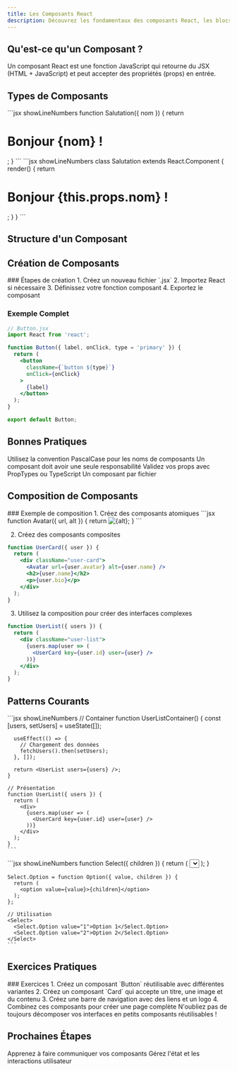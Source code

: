 ```yaml
---
title: Les Composants React
description: Découvrez les fondamentaux des composants React, les blocs de construction essentiels de toute application React.
---
```




## Qu'est-ce qu'un Composant ?

<Callout type="info">
  Un composant React est une fonction JavaScript qui retourne du JSX (HTML + JavaScript) et peut accepter des propriétés (props) en entrée.
</Callout>

## Types de Composants

<Tabs>
  <Tab label="Composant Fonctionnel" value="fonctionnel">
    ```jsx showLineNumbers
    function Salutation({ nom }) {
      return <h1>Bonjour {nom} !</h1>;
    }
    ```
  </Tab>
  <Tab label="Composant Classe (Legacy)" value="classe">
    ```jsx showLineNumbers
    class Salutation extends React.Component {
      render() {
        return <h1>Bonjour {this.props.nom} !</h1>;
      }
    }
    ```
  </Tab>
</Tabs>

## Structure d'un Composant

  <Files>
  <Folder name="components" defaultOpen>
    <File name="Button.jsx" />
    <File name="Card.jsx" />
    <File name="Header.jsx" />
    <File name="Footer.jsx" />
  </Folder>
</Files>

## Création de Composants

<Steps>
### Étapes de création
1. Créez un nouveau fichier `.jsx`
2. Importez React si nécessaire
3. Définissez votre fonction composant
4. Exportez le composant
</Steps>

### Exemple Complet

```jsx showLineNumbers
// Button.jsx
import React from 'react';

function Button({ label, onClick, type = 'primary' }) {
  return (
    <button 
      className={`button ${type}`}
      onClick={onClick}
    >
      {label}
    </button>
  );
}

export default Button;
```

## Bonnes Pratiques

<Cards>
  <Card title="Nommage" icon="📝">
    Utilisez la convention PascalCase pour les noms de composants
  </Card>
  <Card title="Responsabilité Unique" icon="🎯">
    Un composant doit avoir une seule responsabilité
  </Card>
  <Card title="Props" icon="🔄">
    Validez vos props avec PropTypes ou TypeScript
  </Card>
  <Card title="Organisation" icon="📁">
    Un composant par fichier
  </Card>
</Cards>

## Composition de Composants

<Steps>
### Exemple de composition
1. Créez des composants atomiques
```jsx
function Avatar({ url, alt }) {
  return <img src={url} alt={alt} className="avatar" />;
}
```

2. Créez des composants composites
```jsx
function UserCard({ user }) {
  return (
    <div className="user-card">
      <Avatar url={user.avatar} alt={user.name} />
      <h2>{user.name}</h2>
      <p>{user.bio}</p>
    </div>
  );
}
```

3. Utilisez la composition pour créer des interfaces complexes
```jsx
function UserList({ users }) {
  return (
    <div className="user-list">
      {users.map(user => (
        <UserCard key={user.id} user={user} />
      ))}
    </div>
  );
}
```
</Steps>

## Patterns Courants

<Tabs>
  <Tab label="Container/Présentation" value="container">
    ```jsx showLineNumbers
    // Container
    function UserListContainer() {
      const [users, setUsers] = useState([]);
      
      useEffect(() => {
        // Chargement des données
        fetchUsers().then(setUsers);
      }, []);
      
      return <UserList users={users} />;
    }

    // Présentation
    function UserList({ users }) {
      return (
        <div>
          {users.map(user => (
            <UserCard key={user.id} user={user} />
          ))}
        </div>
      );
    }
    ```
  </Tab>
  <Tab label="Composant Composé" value="compose">
    ```jsx showLineNumbers
    function Select({ children }) {
      return (
        <select>{children}</select>
      );
    }

    Select.Option = function Option({ value, children }) {
      return (
        <option value={value}>{children}</option>
      );
    };

    // Utilisation
    <Select>
      <Select.Option value="1">Option 1</Select.Option>
      <Select.Option value="2">Option 2</Select.Option>
    </Select>
    ```
  </Tab>
</Tabs>

## Exercices Pratiques

<Steps>
### Exercices
1. Créez un composant `Button` réutilisable avec différentes variantes
2. Créez un composant `Card` qui accepte un titre, une image et du contenu
3. Créez une barre de navigation avec des liens et un logo
4. Combinez ces composants pour créer une page complète
</Steps>

<Callout type="warning">
  N'oubliez pas de toujours décomposer vos interfaces en petits composants réutilisables !
</Callout>

## Prochaines Étapes

<Cards>
  <Card title="Props et Communication" href="props-communication" icon="🔄">
    Apprenez à faire communiquer vos composants
  </Card>
  <Card title="État et Événements" href="etat-evenements" icon="⚡">
    Gérez l'état et les interactions utilisateur
  </Card>
</Cards> 